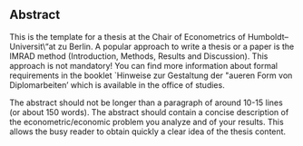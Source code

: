## Abstract {-}

This is the template for a thesis at the Chair of Econometrics of
Humboldt--Universit\\"at zu Berlin. A popular approach to write a thesis or a
paper is the IMRAD method (Introduction, Methods, Results and Discussion). This
approach is not mandatory! You can find more information about formal
requirements in the booklet `Hinweise zur Gestaltung der \"au\ss eren Form von
Diplomarbeiten' which is available in the office of studies.

The abstract should not be longer than a paragraph of around 10-15 lines (or
about 150 words). The abstract should contain a concise description of the
econometric/economic problem you analyze and of your results. This allows the
busy reader to obtain quickly a clear idea of the thesis content.
